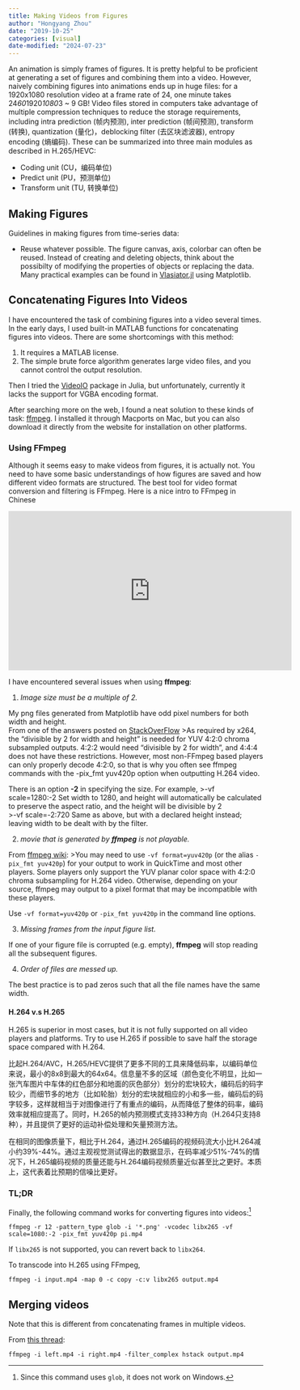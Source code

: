 ```yaml
---
title: Making Videos from Figures
author: "Hongyang Zhou"
date: "2019-10-25"
categories: [visual]
date-modified: "2024-07-23"
---
```


An animation is simply frames of figures. It is pretty helpful to be proficient at generating a set of figures and combining them into a video. However, naively combining figures into animations ends up in huge files: for a 1920x1080 resolution video at a frame rate of 24, one minute takes 24*60*1920*1080*3 ~ 9 GB! Video files stored in computers take advantage of multiple compression techniques to reduce the storage requirements, including intra prediction (帧内预测), inter prediction (帧间预测), transform (转换), quantization (量化)，deblocking filter (去区块滤波器), entropy encoding (熵编码). These can be summarized into three main modules as described in H.265/HEVC:

* Coding unit (CU，编码单位)
* Predict unit (PU，预测单位)
* Transform unit (TU, 转换单位)

## Making Figures

Guidelines in making figures from time-series data:

- Reuse whatever possible. The figure canvas, axis, colorbar can often be reused. Instead of creating and deleting objects, think about the possibilty of modifying the properties of objects or replacing the data. Many practical examples can be found in [Vlasiator.jl](https://github.com/henry2004y/Vlasiator.jl/tree/master/examples) using Matplotlib.

## Concatenating Figures Into Videos

I have encountered the task of combining figures into a video several times. In the early days, I used built-in MATLAB functions for concatenating figures into videos. There are some shortcomings with this method:

1. It requires a MATLAB license.
2. The simple brute force algorithm generates large video files, and you cannot control the output resolution.

Then I tried the [VideoIO](https://github.com/JuliaIO/VideoIO.jl) package in Julia, but unfortunately, currently it lacks the support for VGBA encoding format.

After searching more on the web, I found a neat solution to these kinds of task: [ffmpeg](https://www.ffmpeg.org/). I installed it through Macports on Mac, but you can also download it directly from the website for installation on other platforms.

### Using FFmpeg

Although it seems easy to make videos from figures, it is actually not. You need to have some basic understandings of how figures are saved and how different video formats are structured. The best tool for video format conversion and filtering is FFmpeg. Here is a nice intro to FFmpeg in Chinese

<iframe width="560" height="315" src="https://www.youtube.com/embed/wXBwsqAuMZs" title="YouTube video player" frameborder="0" allow="accelerometer; autoplay; clipboard-write; encrypted-media; gyroscope; picture-in-picture" allowfullscreen></iframe>

I have encountered several issues when using **ffmpeg**:

1. _Image size must be a multiple of 2._

  My png files generated from Matplotlib have odd pixel numbers for both width and height.  
  From one of the answers posted on [StackOverFlow](https://stackoverflow.com/questions/20847674/ffmpeg-libx264-height-not-divisible-by-2)
  >As required by x264, the "divisible by 2 for width and height" is needed for YUV 4:2:0 chroma subsampled outputs. 4:2:2 would need "divisible by 2 for width", and 4:4:4 does not have these restrictions. However, most non-FFmpeg based players can only properly decode 4:2:0, so that is why you often see ffmpeg commands with the -pix_fmt yuv420p option when outputting H.264 video.

  There is an option **-2** in specifying the size. For example,
  >-vf scale=1280:-2
  Set width to 1280, and height will automatically be calculated to preserve the aspect ratio, and the height will be divisible by 2  
  >-vf scale=-2:720
  Same as above, but with a declared height instead; leaving width to be dealt with by the filter.

2. _movie that is generated by **ffmpeg** is not playable._

  From [ffmpeg wiki](https://trac.ffmpeg.org/wiki/Encode/H.264#Encodingfordumbplayers):
  >You may need to use `-vf format=yuv420p` (or the alias `-pix_fmt yuv420p`) for your output to work in QuickTime and most other players.
  Some players only support the YUV planar color space with 4:2:0 chroma subsampling for H.264 video. Otherwise, depending on your source, ffmpeg may output to a pixel format that may be incompatible with these players.
  
  Use `-vf format=yuv420p` or `-pix_fmt yuv420p` in the command line options.

3. _Missing frames from the input figure list._

  If one of your figure file is corrupted (e.g. empty), **ffmpeg** will stop reading all the subsequent figures.

4. _Order of files are messed up._

  The best practice is to pad zeros such that all the file names have the same width.

#### H.264 v.s H.265

H.265 is superior in most cases, but it is not fully supported on all video players and platforms. Try to use H.265 if possible to save half the storage space compared with H.264.

比起H.264/AVC，H.265/HEVC提供了更多不同的工具来降低码率，以编码单位来说，最小的8x8到最大的64x64。信息量不多的区域（颜色变化不明显，比如一张汽车图片中车体的红色部分和地面的灰色部分）划分的宏块较大，编码后的码字较少，而细节多的地方（比如轮胎）划分的宏块就相应的小和多一些，编码后的码字较多，这样就相当于对图像进行了有重点的编码，从而降低了整体的码率，编码效率就相应提高了。同时，H.265的帧内预测模式支持33种方向（H.264只支持8种），并且提供了更好的运动补偿处理和矢量预测方法。

在相同的图像质量下，相比于H.264，通过H.265编码的视频码流大小比H.264减小约39%-44%。通过主观视觉测试得出的数据显示，在码率减少51%-74%的情况下，H.265编码视频的质量还能与H.264编码视频质量近似甚至比之更好。本质上，这代表着比预期的信噪比更好。

### TL;DR
  
Finally, the following command works for converting figures into videos:[^1]

```shell
ffmpeg -r 12 -pattern_type glob -i '*.png' -vcodec libx265 -vf scale=1080:-2 -pix_fmt yuv420p pi.mp4
```

[^1]: Since this command uses `glob`, it does not work on Windows.

If `libx265` is not supported, you can revert back to `libx264`.

To transcode into H.265 using FFmpeg,

```shell
ffmpeg -i input.mp4 -map 0 -c copy -c:v libx265 output.mp4
```

## Merging videos

Note that this is different from concatenating frames in multiple videos.

From [this thread](https://unix.stackexchange.com/questions/233832/merge-two-video-clips-into-one-placing-them-next-to-each-other):

```shell
ffmpeg -i left.mp4 -i right.mp4 -filter_complex hstack output.mp4
```
